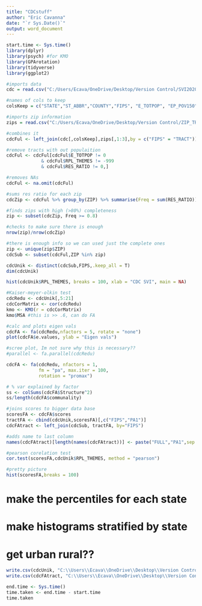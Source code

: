 ```yaml
---
title: "CDCstuff"
author: "Eric Cavanna"
date: "`r Sys.Date()`"
output: word_document
---
```


```r
start.time <- Sys.time()
library(dplyr)
library(psych) #for KMO
library(GPArotation)
library(tidyverse)
library(ggplot2)
```


```r
#imports data
cdc = read.csv("C:/Users/Ecava/OneDrive/Desktop/Version Control/SVI2020_US.csv", header = TRUE)

#names of cols to keep
colsKeep = c("STATE","ST_ABBR","COUNTY","FIPS", "E_TOTPOP", "EP_POV150", "EP_UNEMP", "EP_HBURD","EP_NOHSDP", "EP_UNINSUR", "EP_AGE65", "EP_AGE17",  "EP_DISABL", "EP_SNGPNT", "EP_LIMENG","EP_MINRTY", "EP_MUNIT", "EP_MOBILE","EP_CROWD",  "EP_NOVEH","EP_GROUPQ","RPL_THEMES")

#imports zip information
zips = read.csv("C:/Users/Ecava/OneDrive/Desktop/Version Control/ZIP_TRACT_122020.csv", header = TRUE)

#combines it
cdcFul <- left_join(cdc[,colsKeep],zips[,1:3],by = c("FIPS" = "TRACT"))
```

```r
#remove tracts with out populaition
cdcFul <- cdcFul[cdcFul$E_TOTPOP != 0 
             & cdcFul$RPL_THEMES != -999
             & cdcFul$RES_RATIO != 0,]

#removes NAs
cdcFul <- na.omit(cdcFul)
```

```r
#sums res ratio for each zip
cdcZip <- cdcFul %>% group_by(ZIP) %>% summarise(Freq = sum(RES_RATIO))

#finds zips with high (>80%) completeness
zip <- subset(cdcZip, Freq >= 0.8)

#checks to make sure there is enough
nrow(zip)/nrow(cdcZip)

#there is enough info so we can used just the complete ones
zip <- unique(zip$ZIP)
cdcSub <- subset(cdcFul,ZIP %in% zip)

cdcUnik <- distinct(cdcSub,FIPS,.keep_all = T)
dim(cdcUnik)

hist(cdcUnik$RPL_THEMES, breaks = 100, xlab = "CDC SVI", main = NA)
```

```r
#Kaiser-meyer-olkin test
cdcRedu <- cdcUnik[,5:21]
cdcCorMatrix <- cor(cdcRedu)
kmo <- KMO(r = cdcCorMatrix)
kmo$MSA #this is >> .6, can do FA

#calc and plots eigen vals
cdcFA <- fa(cdcRedu,nfactors = 5, rotate = "none")
plot(cdcFA$e.values, ylab = "Eigen vals")

#scree plot, Im not sure why this is necessary??
#parallel <- fa.parallel(cdcRedu)
```

```r
cdcFA <- fa(cdcRedu, nfactors = 1,
            fm = "pa", max.iter = 100,
            rotation = "promax")

# % var explained by factor
ss <- colSums(cdcFA$Structure^2)
ss/length(cdcFA$communality)

#joins scores to bigger data base
scoresFA <- cdcFA$scores
tractFA <- cbind(cdcUnik,scoresFA)[,c("FIPS","PA1")]
cdcFAtract <- left_join(cdcSub, tractFA, by="FIPS")

#adds name to last column
names(cdcFAtract)[length(names(cdcFAtract))] <- paste("FULL","PA1",sep = "_")

#pearson corelation test
cor.test(scoresFA,cdcUnik$RPL_THEMES, method = "pearson")

#pretty picture
hist(scoresFA,breaks = 100)
```


# make the percentiles for each state
# make histograms stratified by state
# get urban rural??

```r
write.csv(cdcUnik, "C:\\Users\\Ecava\\OneDrive\\Desktop\\Version Control\\cdcUnik.csv", row.names=FALSE)
write.csv(cdcFAtract, "C:\\Users\\Ecava\\OneDrive\\Desktop\\Version Control\\cdcFAtract.csv", row.names=FALSE)
```

```r
end.time <- Sys.time()
time.taken <- end.time - start.time
time.taken
```